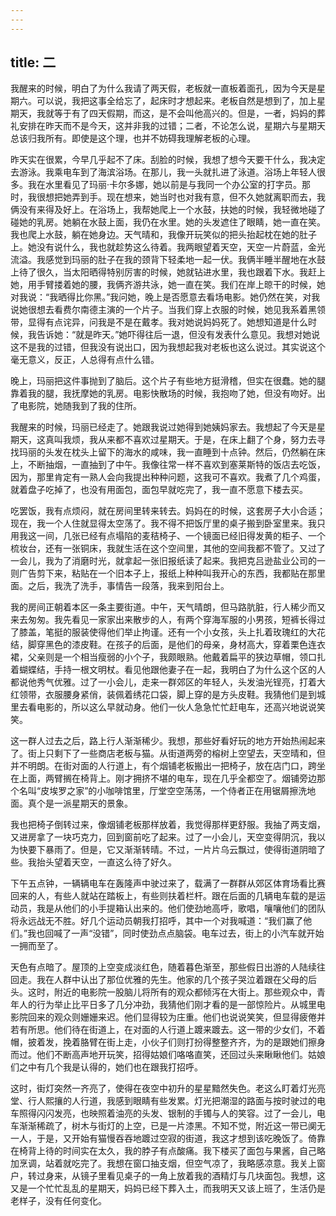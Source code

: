 ```yaml
---
---
---
```

title: 二
---



我醒来的时候，明白了为什么我请了两天假，老板就一直板着面孔，因为今天是星期六。可以说，我把这事全给忘了，起床时才想起来。老板自然是想到了，加上星期天，我就等于有了四天假期，而这，是不会叫他高兴的。但是，一者，妈妈的葬礼安排在昨天而不是今天，这并非我的过错；二者，不论怎么说，星期六与星期天总该归我所有。即使是这个理，也并不妨碍我理解老板的心理。

昨天实在很累，今早几乎起不了床。刮脸的时候，我想了想今天要干什么，我决定去游泳。我乘电车到了海滨浴场。在那儿，我一头就扎进了泳道。浴场上年轻人很多。我在水里看见了玛丽·卡尔多娜，她以前是与我同一个办公室的打字员。那时，我很想把她弄到手。现在想来，她当时也对我有意，但不久她就离职而去，我俩没有来得及好上。在浴场上，我帮她爬上一个水鼓，扶她的时候，我轻微地碰了碰她的乳房。她躺在水鼓上面，我仍在水里。她的头发遮住了眼睛，她一直在笑。我也爬上水鼓，躺在她身边。天气晴和，我像开玩笑似的把头抬起枕在她的肚子上。她没有说什么，我也就趁势这么待着。我两眼望着天空，天空一片蔚蓝，金光流溢。我感觉到玛丽的肚子在我的颈背下轻柔地一起一伏。我俩半睡半醒地在水鼓上待了很久，当太阳晒得特别厉害的时候，她就钻进水里，我也跟着下水。我赶上她，用手臂搂着她的腰，我俩齐游共泳，她一直在笑。我们在岸上晾干的时候，她对我说：“我晒得比你黑。”我问她，晚上是否愿意去看场电影。她仍然在笑，对我说她很想去看费尔南德主演的一个片子。当我们穿上衣服的时候，她见我系着黑领带，显得有点诧异，问我是不是在戴孝。我对她说妈妈死了。她想知道是什么时候，我告诉她：“就是昨天。”她吓得往后一退，但没有发表什么意见。我想对她说这不是我的过错，但我没有说出口，因为我想起我对老板也这么说过。其实说这个毫无意义，反正，人总得有点什么错。

晚上，玛丽把这件事抛到了脑后。这个片子有些地方挺滑稽，但实在很蠢。她的腿靠着我的腿，我抚摩她的乳房。电影快散场的时候，我抱吻了她，但没有吻好。出了电影院，她随我到了我的住所。

我醒来的时候，玛丽已经走了。她跟我说过她得到她姨妈家去。我想起了今天是星期天，这真叫我烦，我从来都不喜欢过星期天。于是，在床上翻了个身，努力去寻找玛丽的头发在枕头上留下的海水的咸味，我一直睡到十点钟。然后，仍然躺在床上，不断抽烟，一直抽到了中午。我像往常一样不喜欢到塞莱斯特的饭店去吃饭，因为，那里肯定有一熟人会向我提出种种问题，这我可不喜欢。我煮了几个鸡蛋，就着盘子吃掉了，也没有用面包，面包早就吃完了，我一直不愿意下楼去买。

吃罢饭，我有点烦闷，就在房间里转来转去。妈妈在的时候，这套房子大小合适；现在，我一个人住就显得太空荡了。我不得不把饭厅里的桌子搬到卧室里来。我只用我这一间，几张已经有点塌陷的麦秸椅子、一个镜面已经旧得发黄的柜子、一个梳妆台，还有一张铜床，我就生活在这个空间里，其他的空间我都不管了。又过了一会儿，我为了消磨时光，就拿起一张旧报纸读了起来。我把克吕逊盐业公司的一则广告剪下来，粘贴在一个旧本子上，报纸上种种叫我开心的东西，我都贴在那里面。之后，我洗了洗手，事情告一段落，我来到阳台上。

我的房间正朝着本区一条主要街道。中午，天气晴朗，但马路肮脏，行人稀少而又来去匆匆。我先看见一家家出来散步的人，有两个穿海军服的小男孩，短裤长得过了膝盖，笔挺的服装使得他们举止拘谨。还有一个小女孩，头上扎着玫瑰红的大花结，脚穿黑色的漆皮鞋。在孩子的后面，是他们的母亲，身材高大，穿着栗色连衣裙，父亲则是一个相当瘦弱的小个子，我颇眼熟。他戴着扁平的狭边草帽，领口扎着蝴蝶结，手持一根文明杖。看见他跟他妻子在一起，我明白了为什么这个区的人都说他秀气优雅。过了一小会儿，走来一群郊区的年轻人，头发油光锃亮，打着大红领带，衣服腰身紧俏，装佩着绣花口袋，脚上穿的是方头皮鞋。我猜他们是到城里去看电影的，所以这么早就动身。他们一伙人急急忙忙赶电车，还高兴地说说笑笑。

这一群人过去之后，路上行人渐渐稀少。我想，那些好看好玩的地方开始热闹起来了。街上只剩下了一些商店老板与猫。从街道两旁的榕树上空望去，天空晴和，但并不明朗。在街对面的人行道上，有个烟铺老板搬出一把椅子，放在店门口，跨坐在上面，两臂搁在椅背上。刚才拥挤不堪的电车，现在几乎全都空了。烟铺旁边那个名叫“皮埃罗之家”的小咖啡馆里，厅堂空空荡荡，一个侍者正在用锯屑擦洗地面。真个是一派星期天的景象。

我也把椅子倒转过来，像烟铺老板那样放着，我觉得那样更舒服。我抽了两支烟，又进房拿了一块巧克力，回到窗前吃了起来。过了一小会儿，天空变得阴沉，我以为快要下暴雨了。但是，它又渐渐转晴。不过，一片片乌云飘过，使得街道阴暗了些。我抬头望着天空，一直这么待了好久。

下午五点钟，一辆辆电车在轰隆声中驶过来了，载满了一群群从郊区体育场看比赛回来的人，有些人就站在踏板上，有些则扶着栏杆。跟在后面的几辆电车载的是运动员，我是从他们的小手提箱认出来的。他们使劲地高呼，歌唱，嚷嚷他们的团队将永远战无不胜。好几个运动员朝我打招呼，其中一个对我喊道：“我们赢了他们。”我也回喊了一声“没错”，同时使劲点点脑袋。电车过去，街上的小汽车就开始一拥而至了。

天色有点暗了。屋顶的上空变成淡红色，随着暮色渐至，那些假日出游的人陆续往回走。我在人群中认出了那位优雅的先生。他家的几个孩子哭泣着跟在父母的后头。这时，附近的电影院一股脑儿将所有的观众都倾泻在大街上。那些观众中，青年人的行为举止比平日多了几分冲劲，我猜他们刚才看的是一部惊险片。从城里电影院回来的观众则姗姗来迟。他们显得较为庄重。他们也说说笑笑，但显得疲倦并若有所思。他们待在街道上，在对面的人行道上踱来踱去。这一带的少女们，不着帽，披着发，挽着胳臂在街上走，小伙子们则打扮得整整齐齐，为的是跟她们擦身而过。他们不断高声地开玩笑，招得姑娘们咯咯直笑，还回过头来瞅瞅他们。姑娘们之中有几个我是认得的，她们也在跟我打招呼。

这时，街灯突然一齐亮了，使得在夜空中初升的星星黯然失色。老这么盯着灯光亮堂、行人熙攘的人行道，我感到眼睛有些发累。灯光把潮湿的路面与按时驶过的电车照得闪闪发亮，也映照着油亮的头发、银制的手镯与人的笑容。过了一会儿，电车渐渐稀疏了，树木与街灯的上空，已是一片漆黑。不知不觉，附近这一带已阒无一人，于是，又开始有猫慢吞吞地踱过空寂的街道，我这才想到该吃晚饭了。倚靠在椅背上待的时间实在太久，我的脖子有点酸痛。我下楼买了面包与果酱，自己略加烹调，站着就吃完了。我想在窗口抽支烟，但空气凉了，我略感凉意。我关上窗户，转过身来，从镜子里看见桌子的一角上放着我的酒精灯与几块面包。我想，这又是一个忙忙乱乱的星期天，妈妈已经下葬入土，而我明天又该上班了，生活仍是老样子，没有任何变化。